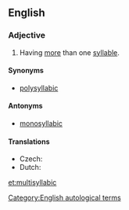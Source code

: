 ==English==

===Adjective===
{{en-adj|-}}

# {{context|of a word}} Having [[more]] than one [[syllable]].

====Synonyms====
* [[polysyllabic]]

====Antonyms====
* [[monosyllabic]]

====Translations====
{{trans-top|having more than one syllable}}
* Czech: {{t-|cs|víceslabičný}}
* Dutch: {{t-|nl|meerlettergrepig}}
{{trans-mid}}
{{trans-bottom}}

[[Category:English autological terms]]

[[et:multisyllabic]]